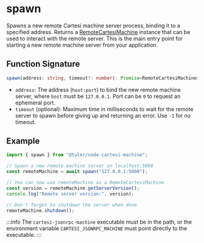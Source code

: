 # spawn

Spawns a new remote Cartesi machine server process, binding it to a specified address. Returns a [RemoteCartesiMachine](/api/remote-cartesi-machine) instance that can be used to interact with the remote server. This is the main entry point for starting a new remote machine server from your application.

## Function Signature

```ts
spawn(address: string, timeout?: number): Promise<RemoteCartesiMachine>
```

- `address`: The address (`host:port`) to bind the new remote machine server, where `host` must be `127.0.0.1`. Port can be `0` to request an ephemeral port.
- `timeout` (optional): Maximum time in milliseconds to wait for the remote server to spawn before giving up and returning an error. Use `-1` for no timeout.

## Example

```ts twoslash
import { spawn } from "@tuler/node-cartesi-machine";

// Spawn a new remote machine server on localhost:5000
const remoteMachine = await spawn("127.0.0.1:5000");

// You can now use remoteMachine as a RemoteCartesiMachine
const version = remoteMachine.getServerVersion();
console.log("Remote server version:", version);

// Don't forget to shutdown the server when done
remoteMachine.shutdown();
```

:::info
The `cartesi-jsonrpc-machine` executable must be in the path, or the environment variable `CARTESI_JSONRPC_MACHINE` must point directly to the executable.
:::
